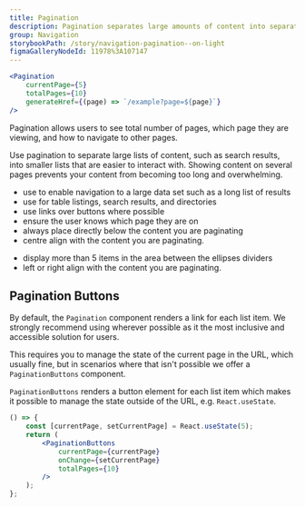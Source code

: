 ```yaml
---
title: Pagination
description: Pagination separates large amounts of content into separate pages, which helps reduce cognitive load.
group: Navigation
storybookPath: /story/navigation-pagination--on-light
figmaGalleryNodeId: 11978%3A107147
---
```


```jsx live
<Pagination
	currentPage={5}
	totalPages={10}
	generateHref={(page) => `/example?page=${page}`}
/>
```

Pagination allows users to see total number of pages, which page they are viewing, and how to navigate to other pages.

Use pagination to separate large lists of content, such as search results, into smaller lists that are easier to interact with. Showing content on several pages prevents your content from becoming too long and overwhelming.

<DoHeading />

- use to enable navigation to a large data set such as a long list of results
- use for table listings, search results, and directories
- use links over buttons where possible
- ensure the user knows which page they are on
- always place directly below the content you are paginating
- centre align with the content you are paginating.

<DontHeading />

- display more than 5 items in the area between the ellipses dividers
- left or right align with the content you are paginating.

## Pagination Buttons

By default, the `Pagination` component renders a link for each list item. We strongly recommend using wherever possible as it the most inclusive and accessible solution for users.

This requires you to manage the state of the current page in the URL, which usually fine, but in scenarios where that isn't possible we offer a `PaginationButtons` component.

`PaginationButtons` renders a button element for each list item which makes it possible to manage the state outside of the URL, e.g. `React.useState`.

```jsx live
() => {
	const [currentPage, setCurrentPage] = React.useState(5);
	return (
		<PaginationButtons
			currentPage={currentPage}
			onChange={setCurrentPage}
			totalPages={10}
		/>
	);
};
```
